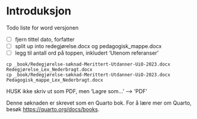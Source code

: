 # Introduksjon {.unnumbered}

::: {.content-visible when-format="docx"}

Todo liste for word versjonen

- [ ] fjern tittel dato, forfatter
- [ ] split up into redegjørelse.docx og pedagogisk_mappe.docx
- [ ] legg til antall ord på toppen, inkludert 'Utenom referanser'

```
cp _book/Redegjørelse-søknad-Merittert-Utdanner-UiO-2023.docx Redegjørelse_Lex_Nederbragt.docx
cp _book/Redegjørelse-søknad-Merittert-Utdanner-UiO-2023.docx Pedagogisk_mappe_Lex_Nederbragt.docx
```


HUSK ikke skriv ut som PDF, men 'Lagre som...' --> 'PDF'
:::

::: {.content-visible when-format="html"}

Denne søknaden er skrevet som en Quarto bok.
For å lære mer om Quarto, besøk <https://quarto.org/docs/books>.
:::

